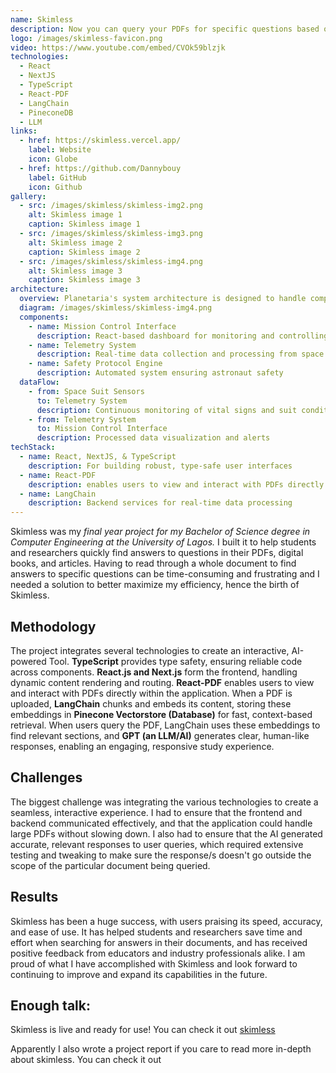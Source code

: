 ```yaml
---
name: Skimless
description: Now you can query your PDFs for specific questions based on the content of that PDF, digital books, and articles with ease using Skim:move quicker, Skimless:move quicker
logo: /images/skimless-favicon.png
video: https://www.youtube.com/embed/CVOk59blzjk
technologies:
  - React
  - NextJS
  - TypeScript
  - React-PDF
  - LangChain
  - PineconeDB
  - LLM
links:
  - href: https://skimless.vercel.app/
    label: Website
    icon: Globe
  - href: https://github.com/Dannybouy
    label: GitHub
    icon: Github
gallery:
  - src: /images/skimless/skimless-img2.png
    alt: Skimless image 1
    caption: Skimless image 1
  - src: /images/skimless/skimless-img3.png
    alt: Skimless image 2
    caption: Skimless image 2
  - src: /images/skimless/skimless-img4.png
    alt: Skimless image 3
    caption: Skimless image 3
architecture:
  overview: Planetaria's system architecture is designed to handle complex space operations while maintaining user-friendly interfaces for civilian astronauts.
  diagram: /images/skimless/skimless-img4.png
  components:
    - name: Mission Control Interface
      description: React-based dashboard for monitoring and controlling space missions
    - name: Telemetry System
      description: Real-time data collection and processing from space suits
    - name: Safety Protocol Engine
      description: Automated system ensuring astronaut safety
  dataFlow:
    - from: Space Suit Sensors
      to: Telemetry System
      description: Continuous monitoring of vital signs and suit conditions
    - from: Telemetry System
      to: Mission Control Interface
      description: Processed data visualization and alerts
techStack:
  - name: React, NextJS, & TypeScript
    description: For building robust, type-safe user interfaces
  - name: React-PDF
    description: enables users to view and interact with PDFs directly within the application
  - name: LangChain
    description: Backend services for real-time data processing
---
```


Skimless was my _final year project for my Bachelor of Science degree in Computer Engineering at the University of Lagos._
I built it to help students and researchers quickly find answers to
questions in their PDFs, digital books, and articles. Having to read
through a whole document to find answers to specific questions can be
time-consuming and frustrating and I needed a solution to better
maximize my efficiency, hence the birth of Skimless.

## Methodology

The project integrates several technologies to create an
interactive, AI-powered Tool. **TypeScript** provides type safety, ensuring reliable code across components. **React.js and Next.js** form the frontend, handling dynamic content rendering and routing. **React-PDF** enables users to view and interact with PDFs directly within the
application. When a PDF is uploaded, **LangChain** chunks and embeds its content, storing these embeddings in **Pinecone Vectorstore (Database)** for fast, context-based retrieval. When users query the PDF, LangChain uses these embeddings to find relevant sections, and **GPT (an LLM/AI)** generates clear, human-like responses, enabling an engaging, responsive study experience.

## Challenges

The biggest challenge was integrating the various technologies to
create a seamless, interactive experience. I had to ensure that the
frontend and backend communicated effectively, and that the
application could handle large PDFs without slowing down. I also had
to ensure that the AI generated accurate, relevant responses to user
queries, which required extensive testing and tweaking to make sure
the response/s doesn't go outside the scope of the particular
document being queried.

## Results

Skimless has been a huge success, with users praising its speed,
accuracy, and ease of use. It has helped students and researchers
save time and effort when searching for answers in their documents,
and has received positive feedback from educators and industry
professionals alike. I am proud of what I have accomplished with
Skimless and look forward to continuing to improve and expand its
capabilities in the future.

## Enough talk:

Skimless is live and ready for use! You can check it out [skimless](https://skimless.vercel.app/)

Apparently I also wrote a project report if you care to read more in-depth about skimless. You can check it out
